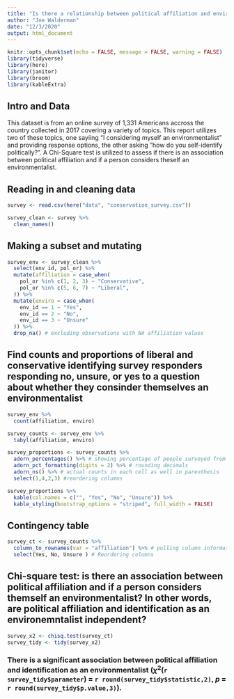```yaml
---
title: "Is there a relationship between political affiliation and environmentalism?"
author: "Joe Walderman"
date: "12/3/2020"
output: html_document
---
```


```r
knitr::opts_chunk$set(echo = FALSE, message = FALSE, warning = FALSE)
library(tidyverse)
library(here)
library(janitor)
library(broom)
library(kableExtra)
```

## Intro and Data

This dataset is from an online survey of 1,331 Americans accross the country collected in 2017 covering a variety of topics. This report utilizes two of these topics, one sayiing "I considering myself an environmentalist" and providing response options, the other asking "how do you self-identify politically?". A Chi-Square test is utilized to assess if there is an association between political affiliation and if a person considers theself an environmentalist.

## Reading in and cleaning data

```r
survey <- read.csv(here("data", "conservation_survey.csv"))

survey_clean <- survey %>% 
  clean_names()
```

## Making a subset and mutating

```r
survey_env <- survey_clean %>% 
  select(env_id, pol_or) %>%
  mutate(affiliation = case_when(
    pol_or %in% c(1, 2, 3) ~ "Conservative",
    pol_or %in% c(5, 6, 7) ~ "Liberal",
  )) %>% 
  mutate(enviro = case_when(
    env_id == 1 ~ "Yes",
    env_id == 2 ~ "No",
    env_id == 3 ~ "Unsure"
  )) %>% 
  drop_na() # excluding observations with NA affiliation values
```


## Find counts and proportions of liberal and conservative identifying survey responders responding no, unsure, or yes to a question about whether they consinder themselves an environmentalist 

```r
survey_env %>% 
  count(affiliation, enviro)
```

```r
survey_counts <- survey_env %>% 
  tabyl(affiliation, enviro)

survey_proportions <- survey_counts %>% 
  adorn_percentages() %>% # showing percentage of people surveyed from each party responding no, unsure, or yes to environmentalist question
  adorn_pct_formatting(digits = 2) %>% # rounding decimals
  adorn_ns() %>% # actual counts in each cell as well in parenthesis
  select(1,4,2,3) #reordering columns

survey_proportions %>% 
  kable(col.names = c("", "Yes", "No", "Unsure")) %>% 
  kable_styling(bootstrap_options = "striped", full_width = FALSE)
```

## Contingency table

```r
survey_ct <- survey_counts %>% 
  column_to_rownames(var = "affiliation") %>% # pulling column information into rownames so now I just have two columns and ready to be fed into chi sqrd
  select(Yes, No, Unsure ) # Reordering columns
```

## Chi-square test: is there an association between political affiliation and if a person considers themself an environmentalist? In other words, are political affiliation and identification as an environemntalist independent?

```r
survey_x2 <- chisq.test(survey_ct)
survey_tidy <- tidy(survey_x2)
```

### There is a significant association between political affiliation and identification as an environmentalist  ($\chi$^2^(`r survey_tidy$parameter`) = `r round(survey_tidy$statistic,2)`, *p* = `r round(survey_tidy$p.value,3)`).

